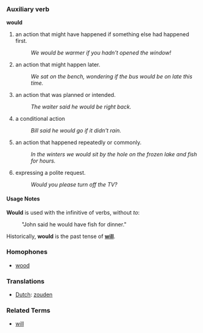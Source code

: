 === Auxiliary verb ===

'''would'''

#an action that might have happened if something else had happened first. 
#:''We would be warmer if you hadn't opened the window!'' 
#an action that might happen later. 
#:''We sat on the bench, wondering if the bus would be on late this time.''
#an action that was planned or intended. 
#:''The waiter said he would be right back.'' 
# a conditional action
#: ''Bill said he would go if it didn't rain.''
#an action that happened repeatedly or commonly. 
#:''In the winters we would sit by the hole on the frozen lake and fish for hours.'' 
#expressing a polite request. 
#:''Would you please turn off the TV?'' 

====Usage Notes====
'''Would''' is used with the infinitive of verbs, without ''to'':
: "John said he would have fish for dinner."

Historically, '''would''' is the past tense of '''[[will]]'''.

=== Homophones ===

*[[wood]]

=== Translations ===
*[[Dutch]]: [[zouden]]

===Related Terms===
*[[will]]